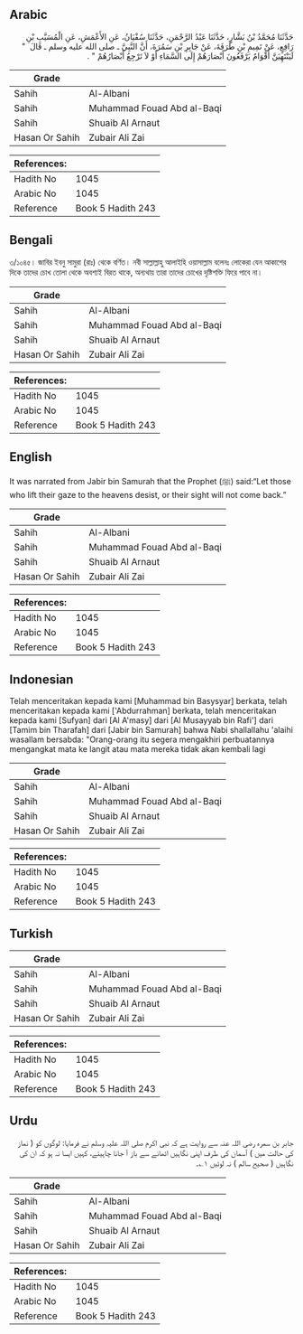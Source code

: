 ## Arabic


<div dir="rtl" lang="ar" style={{fontSize:'larger',backgroundColor:'#f8f9fa',padding:20}}>
حَدَّثَنَا مُحَمَّدُ بْنُ بَشَّارٍ، حَدَّثَنَا عَبْدُ الرَّحْمَنِ، حَدَّثَنَا سُفْيَانُ، عَنِ الأَعْمَشِ، عَنِ الْمُسَيَّبِ بْنِ رَافِعٍ، عَنْ تَمِيمِ بْنِ طَرَفَةَ، عَنْ جَابِرِ بْنِ سَمُرَةَ، أَنَّ النَّبِيَّ ـ صلى الله عليه وسلم ـ قَالَ ‏ "‏ لَيَنْتَهِيَنَّ أَقْوَامٌ يَرْفَعُونَ أَبْصَارَهُمْ إِلَى السَّمَاءِ أَوْ لاَ تَرْجِعُ أَبْصَارُهُمْ ‏"‏ ‏.‏
</div>
<div style={{backgroundColor:'#f8f9fa',padding:20, marginBottom: 10}}><table> <thead> <tr> <th>Grade</th> <th></th> </tr> </thead> <tbody> <tr><td>Sahih</td><td>Al-Albani</td></tr><tr><td>Sahih</td><td>Muhammad Fouad Abd al-Baqi</td></tr><tr><td>Sahih</td><td>Shuaib Al Arnaut</td></tr><tr><td>Hasan Or Sahih</td><td>Zubair Ali Zai</td></tr></tbody></table><table> <thead> <tr> <th>References:</th> <th></th> </tr> </thead> <tbody><tr><td>Hadith No</td><td>1045</td></tr><tr><td>Arabic No</td><td>1045</td></tr><tr><td>Reference</td><td>Book 5 Hadith 243</td></tr></tbody></table></div>

## Bengali


<div dir="ltr" lang="bn" style={{fontSize:'larger',backgroundColor:'#f8f9fa',padding:20}}>
৩/১০৪৫। জাবির ইবনু সামুরা (রাঃ) থেকে বর্ণিত। নবী সাল্লাল্লাহু আলাইহি ওয়াসাল্লাম বলেনঃ লোকেরা যেন আকাশের দিকে তাদের চোখ তোলা থেকে অবশ্যই বিরত থাকে, অন্যথায় তারা তাদের চোখের দৃষ্টিশক্তি ফিরে পাবে না।
</div>
<div style={{backgroundColor:'#f8f9fa',padding:20, marginBottom: 10}}><table> <thead> <tr> <th>Grade</th> <th></th> </tr> </thead> <tbody> <tr><td>Sahih</td><td>Al-Albani</td></tr><tr><td>Sahih</td><td>Muhammad Fouad Abd al-Baqi</td></tr><tr><td>Sahih</td><td>Shuaib Al Arnaut</td></tr><tr><td>Hasan Or Sahih</td><td>Zubair Ali Zai</td></tr></tbody></table><table> <thead> <tr> <th>References:</th> <th></th> </tr> </thead> <tbody><tr><td>Hadith No</td><td>1045</td></tr><tr><td>Arabic No</td><td>1045</td></tr><tr><td>Reference</td><td>Book 5 Hadith 243</td></tr></tbody></table></div>

## English


<div dir="ltr" lang="en" style={{fontSize:'larger',backgroundColor:'#f8f9fa',padding:20}}>
It was narrated from Jabir bin Samurah that the Prophet (ﷺ) said:“Let those who lift their gaze to the heavens desist, or their sight will not come back.”
</div>
<div style={{backgroundColor:'#f8f9fa',padding:20, marginBottom: 10}}><table> <thead> <tr> <th>Grade</th> <th></th> </tr> </thead> <tbody> <tr><td>Sahih</td><td>Al-Albani</td></tr><tr><td>Sahih</td><td>Muhammad Fouad Abd al-Baqi</td></tr><tr><td>Sahih</td><td>Shuaib Al Arnaut</td></tr><tr><td>Hasan Or Sahih</td><td>Zubair Ali Zai</td></tr></tbody></table><table> <thead> <tr> <th>References:</th> <th></th> </tr> </thead> <tbody><tr><td>Hadith No</td><td>1045</td></tr><tr><td>Arabic No</td><td>1045</td></tr><tr><td>Reference</td><td>Book 5 Hadith 243</td></tr></tbody></table></div>

## Indonesian


<div dir="ltr" lang="id" style={{fontSize:'larger',backgroundColor:'#f8f9fa',padding:20}}>
Telah menceritakan kepada kami [Muhammad bin Basysyar] berkata, telah menceritakan kepada kami ['Abdurrahman] berkata, telah menceritakan kepada kami [Sufyan] dari [Al A'masy] dari [Al Musayyab bin Rafi'] dari [Tamim bin Tharafah] dari [Jabir bin Samurah] bahwa Nabi shallallahu 'alaihi wasallam bersabda: "Orang-orang itu segera mengakhiri perbuatannya mengangkat mata ke langit atau mata mereka tidak akan kembali lagi
</div>
<div style={{backgroundColor:'#f8f9fa',padding:20, marginBottom: 10}}><table> <thead> <tr> <th>Grade</th> <th></th> </tr> </thead> <tbody> <tr><td>Sahih</td><td>Al-Albani</td></tr><tr><td>Sahih</td><td>Muhammad Fouad Abd al-Baqi</td></tr><tr><td>Sahih</td><td>Shuaib Al Arnaut</td></tr><tr><td>Hasan Or Sahih</td><td>Zubair Ali Zai</td></tr></tbody></table><table> <thead> <tr> <th>References:</th> <th></th> </tr> </thead> <tbody><tr><td>Hadith No</td><td>1045</td></tr><tr><td>Arabic No</td><td>1045</td></tr><tr><td>Reference</td><td>Book 5 Hadith 243</td></tr></tbody></table></div>

## Turkish


<div dir="ltr" lang="tr" style={{fontSize:'larger',backgroundColor:'#f8f9fa',padding:20}}>

</div>
<div style={{backgroundColor:'#f8f9fa',padding:20, marginBottom: 10}}><table> <thead> <tr> <th>Grade</th> <th></th> </tr> </thead> <tbody> <tr><td>Sahih</td><td>Al-Albani</td></tr><tr><td>Sahih</td><td>Muhammad Fouad Abd al-Baqi</td></tr><tr><td>Sahih</td><td>Shuaib Al Arnaut</td></tr><tr><td>Hasan Or Sahih</td><td>Zubair Ali Zai</td></tr></tbody></table><table> <thead> <tr> <th>References:</th> <th></th> </tr> </thead> <tbody><tr><td>Hadith No</td><td>1045</td></tr><tr><td>Arabic No</td><td>1045</td></tr><tr><td>Reference</td><td>Book 5 Hadith 243</td></tr></tbody></table></div>

## Urdu


<div dir="rtl" lang="ur" style={{fontSize:'larger',backgroundColor:'#f8f9fa',padding:20}}>
جابر بن سمرہ رضی اللہ عنہ سے روایت ہے کہ نبی اکرم صلی اللہ علیہ وسلم نے فرمایا: لوگوں کو ( نماز کی حالت میں ) آسمان کی طرف اپنی نگاہیں اٹھانے سے باز آ جانا چاہیئے، کہیں ایسا نہ ہو کہ ان کی نگاہیں ( صحیح سالم ) نہ لوٹیں ۱؎۔
</div>
<div style={{backgroundColor:'#f8f9fa',padding:20, marginBottom: 10}}><table> <thead> <tr> <th>Grade</th> <th></th> </tr> </thead> <tbody> <tr><td>Sahih</td><td>Al-Albani</td></tr><tr><td>Sahih</td><td>Muhammad Fouad Abd al-Baqi</td></tr><tr><td>Sahih</td><td>Shuaib Al Arnaut</td></tr><tr><td>Hasan Or Sahih</td><td>Zubair Ali Zai</td></tr></tbody></table><table> <thead> <tr> <th>References:</th> <th></th> </tr> </thead> <tbody><tr><td>Hadith No</td><td>1045</td></tr><tr><td>Arabic No</td><td>1045</td></tr><tr><td>Reference</td><td>Book 5 Hadith 243</td></tr></tbody></table></div>